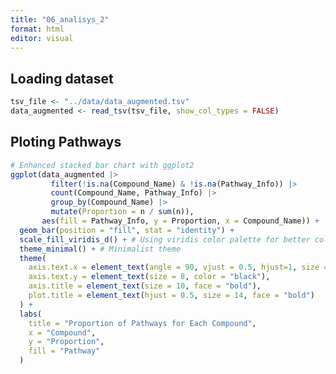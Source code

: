 ```yaml
---
title: "06_analisys_2"
format: html
editor: visual
---
```

## Loading dataset

```r
tsv_file <- "../data/data_augmented.tsv"
data_augmented <- read_tsv(tsv_file, show_col_types = FALSE)
```


## Ploting Pathways

```r
# Enhanced stacked bar chart with ggplot2
ggplot(data_augmented |> 
         filter(!is.na(Compound_Name) & !is.na(Pathway_Info)) |> 
         count(Compound_Name, Pathway_Info) |> 
         group_by(Compound_Name) |> 
         mutate(Proportion = n / sum(n)), 
       aes(fill = Pathway_Info, y = Proportion, x = Compound_Name)) +
  geom_bar(position = "fill", stat = "identity") +
  scale_fill_viridis_d() + # Using viridis color palette for better color distinction
  theme_minimal() + # Minimalist theme
  theme(
    axis.text.x = element_text(angle = 90, vjust = 0.5, hjust=1, size = 8, color = "black"),
    axis.text.y = element_text(size = 8, color = "black"),
    axis.title = element_text(size = 10, face = "bold"),
    plot.title = element_text(hjust = 0.5, size = 14, face = "bold")
  ) +
  labs(
    title = "Proportion of Pathways for Each Compound",
    x = "Compound",
    y = "Proportion",
    fill = "Pathway"
  )
```
